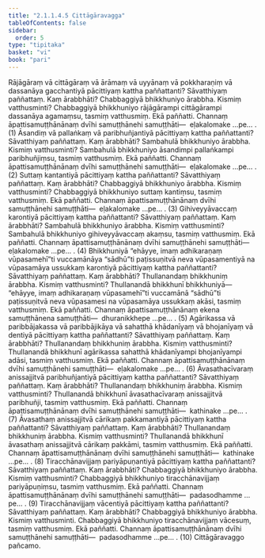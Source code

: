 ```yaml
---
title: "2.1.1.4.5 Cittāgāravagga"
tableOfContents: false
sidebar:
  order: 5
type: "tipitaka"
basket: "vi"
book: "pari"
---
```



<DynamicBreadcrumb />

<Division number="222" book="pari">

<Paragraph number="762" book="pari">
Rājāgāraṃ vā cittāgāraṃ vā ārāmaṃ vā uyyānaṃ vā pokkharaṇiṃ vā dassanāya gacchantiyā pācittiyaṃ kattha paññattanti? Sāvatthiyaṃ paññattaṃ. Kaṃ ārabbhāti? Chabbaggiyā bhikkhuniyo ārabbha. Kismiṃ vatthusminti? Chabbaggiyā bhikkhuniyo rājāgārampi cittāgārampi dassanāya agamaṃsu, tasmiṃ vatthusmiṃ. Ekā paññatti. Channaṃ āpattisamuṭṭhānānaṃ dvīhi samuṭṭhānehi samuṭṭhāti—  eḷakalomake …pe… . (1)
</Paragraph>

<Paragraph number="763" book="pari">
Āsandiṃ vā pallaṅkaṃ vā paribhuñjantiyā pācittiyaṃ kattha paññattanti? Sāvatthiyaṃ paññattaṃ. Kaṃ ārabbhāti? Sambahulā bhikkhuniyo ārabbha. Kismiṃ vatthusminti? Sambahulā bhikkhuniyo āsandimpi pallaṅkampi paribhuñjiṃsu, tasmiṃ vatthusmiṃ. Ekā paññatti. Channaṃ āpattisamuṭṭhānānaṃ dvīhi samuṭṭhānehi samuṭṭhāti—  eḷakalomake …pe… . (2)
</Paragraph>

<Paragraph number="764" book="pari">
Suttaṃ kantantiyā pācittiyaṃ kattha paññattanti? Sāvatthiyaṃ paññattaṃ. Kaṃ ārabbhāti? Chabbaggiyā bhikkhuniyo ārabbha. Kismiṃ vatthusminti? Chabbaggiyā bhikkhuniyo suttaṃ kantiṃsu, tasmiṃ vatthusmiṃ. Ekā paññatti. Channaṃ āpattisamuṭṭhānānaṃ dvīhi samuṭṭhānehi samuṭṭhāti—  eḷakalomake …pe… . (3)
</Paragraph>

<Paragraph number="765" book="pari">
Gihiveyyāvaccaṃ karontiyā pācittiyaṃ kattha paññattanti? Sāvatthiyaṃ paññattaṃ. Kaṃ ārabbhāti? Sambahulā bhikkhuniyo ārabbha. Kismiṃ vatthusminti? Sambahulā bhikkhuniyo gihiveyyāvaccaṃ akaṃsu, tasmiṃ vatthusmiṃ. Ekā paññatti. Channaṃ āpattisamuṭṭhānānaṃ dvīhi samuṭṭhānehi samuṭṭhāti—  eḷakalomake …pe… . (4)
</Paragraph>

<Paragraph number="766" book="pari">
Bhikkhuniyā “ehāyye, imaṃ adhikaraṇaṃ vūpasamehī”ti vuccamānāya “sādhū”ti paṭissuṇitvā neva vūpasamentiyā na vūpasamāya ussukkaṃ karontiyā pācittiyaṃ kattha paññattanti? Sāvatthiyaṃ paññattaṃ. Kaṃ ārabbhāti? Thullanandaṃ bhikkhuniṃ ārabbha. Kismiṃ vatthusminti? Thullanandā bhikkhunī bhikkhuniyā—  “ehāyye, imaṃ adhikaraṇaṃ vūpasamehī”ti vuccamānā “sādhū”ti paṭissuṇitvā neva vūpasamesi na vūpasamāya ussukkaṃ akāsi, tasmiṃ vatthusmiṃ. Ekā paññatti. Channaṃ āpattisamuṭṭhānānaṃ ekena samuṭṭhānena samuṭṭhāti—  dhuranikkhepe …pe… . (5)
</Paragraph>

<Paragraph number="767" book="pari">
Agārikassa vā paribbājakassa vā paribbājikāya vā sahatthā khādanīyaṃ vā bhojanīyaṃ vā dentiyā pācittiyaṃ kattha paññattanti? Sāvatthiyaṃ paññattaṃ. Kaṃ ārabbhāti? Thullanandaṃ bhikkhuniṃ ārabbha. Kismiṃ vatthusminti? Thullanandā bhikkhunī agārikassa sahatthā khādanīyampi bhojanīyampi adāsi, tasmiṃ vatthusmiṃ. Ekā paññatti. Channaṃ āpattisamuṭṭhānānaṃ dvīhi samuṭṭhānehi samuṭṭhāti—  eḷakalomake …pe… . (6)
</Paragraph>

<Paragraph number="768" book="pari">
Āvasathacīvaraṃ anissajjitvā paribhuñjantiyā pācittiyaṃ kattha paññattanti? Sāvatthiyaṃ paññattaṃ. Kaṃ ārabbhāti? Thullanandaṃ bhikkhuniṃ ārabbha. Kismiṃ vatthusminti? Thullanandā bhikkhunī āvasathacīvaraṃ anissajjitvā paribhuñji, tasmiṃ vatthusmiṃ. Ekā paññatti. Channaṃ āpattisamuṭṭhānānaṃ dvīhi samuṭṭhānehi samuṭṭhāti—  kathinake …pe… . (7)
</Paragraph>

<Paragraph number="769" book="pari">
Āvasathaṃ anissajjitvā cārikaṃ pakkamantiyā pācittiyaṃ kattha paññattanti? Sāvatthiyaṃ paññattaṃ. Kaṃ ārabbhāti? Thullanandaṃ bhikkhuniṃ ārabbha. Kismiṃ vatthusminti? Thullanandā bhikkhunī āvasathaṃ anissajjitvā cārikaṃ pakkāmi, tasmiṃ vatthusmiṃ. Ekā paññatti. Channaṃ āpattisamuṭṭhānānaṃ dvīhi samuṭṭhānehi samuṭṭhāti—  kathinake …pe… . (8)
</Paragraph>

<Paragraph number="770" book="pari">
Tiracchānavijjaṃ pariyāpuṇantiyā pācittiyaṃ kattha paññattanti? Sāvatthiyaṃ paññattaṃ. Kaṃ ārabbhāti? Chabbaggiyā bhikkhuniyo ārabbha. Kismiṃ vatthusminti? Chabbaggiyā bhikkhuniyo tiracchānavijjaṃ pariyāpuṇiṃsu, tasmiṃ vatthusmiṃ. Ekā paññatti. Channaṃ āpattisamuṭṭhānānaṃ dvīhi samuṭṭhānehi samuṭṭhāti—  padasodhamme …pe… . (9)
</Paragraph>

<Paragraph number="771" book="pari">
Tiracchānavijjaṃ vācentiyā pācittiyaṃ kattha paññattanti? Sāvatthiyaṃ paññattaṃ. Kaṃ ārabbhāti? Chabbaggiyā bhikkhuniyo ārabbha. Kismiṃ vatthusminti. Chabbaggiyā bhikkhuniyo tiracchānavijjaṃ vācesuṃ, tasmiṃ vatthusmiṃ. Ekā paññatti. Channaṃ āpattisamuṭṭhānānaṃ dvīhi samuṭṭhānehi samuṭṭhāti—  padasodhamme …pe… . (10)

</Paragraph>
</Division>

<Paragraph number="772" type="center" book="pari">
Cittāgāravaggo pañcamo.
</Paragraph>